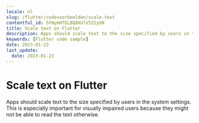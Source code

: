 ```yaml
---
locale: nl
slug: /flutter/codevoorbeelden/scale-text
contentful_id: 5FNymHTELBQ8XUlV53IyUN
title: Scale text on Flutter
description: Apps should scale text to the size specified by users in the system settings.
keywords: [Flutter code sample]
date: 2023-01-23
last_update:
  date: 2023-01-23
---
```


# Scale text on Flutter

Apps should scale text to the size specified by users in the system settings. This is especially important for visually impaired users because they might not be able to read the text otherwise.

<CodeSample id="text-scale" locale="nl" platform="flutter"/>
